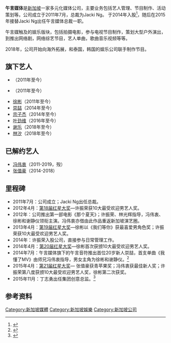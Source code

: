 {{citation style|time=2015-11-28T20:18:09+00:00}}
{{refimprove|time=2015-11-28T20:18:09+00:00}}
{{Infobox_Company
| company_name = 午言媒体私人有限公司
| company_name_en =NoonTalk Media Private Limited
| company_logo =
| company_type = 
| company_slogan =
| foundation =
| location = {{SIN}}
| key_people = Jacki Ng（总裁）<br>{{link-en|许振荣|Dasmond Koh}}（股东）<br>[[丁志勇|丁志勇]]（集团创意总监）
| sales =
| profit =
| asset =
| market_value =
| parent = 
| num_employees =
| industry = 娱乐
| products = 艺人管理、音乐创作与出版、学院、活动策划、节目制作
| revenue = 
| homepage = 
}}

'''午言媒体'''是[[新加坡|新加坡]]一家多元化媒体公司，主要业务包括艺人管理、节目制作、活动策划等。公司成立于2011年7月，总裁为Jacki Ng。 {{link-en|许振荣|Dasmond Koh}}于2014年入股<ref>{{Cite web |url=http://www.lollipop.sg/newsroom/michelle-chong-li-nanxing-and-other-stars-turned-talent-managers-who-give-young-hopefuls |title=存档副本 |accessdate=2015-11-28 |archive-date=2015-12-08 |archive-url=https://web.archive.org/web/20151208074334/http://www.lollipop.sg/newsroom/michelle-chong-li-nanxing-and-other-stars-turned-talent-managers-who-give-young-hopefuls |dead-url=yes }}</ref>，随后在2015年接替Jacki Ng出任午言媒体总裁一职。

午言媒触及的娱乐版块，包括拍摄电影，参与电视节目制作，策划大型户外演出，到推出网络剧，网络综艺节目，艺人单曲，歌曲音乐视频等等。

2018年，公司开始向海外拓展，和泰国，韩国的娱乐公司联手制作节目。

==旗下艺人==
*{{link-en|许振荣|Dasmond Koh}}（2011年至今）
*{{link-en|谢静仪|Kimberly Chia}}（2011年至今）
*[[徐彬_(艺人)|徐彬]]（2011年至今）
*[[崇喆|崇喆]]（2014年至今）
*[[宗子杰|宗子杰]]（2014年至今）
*[[叶劲维|叶劲维]]（2016年至今）
*[[谢乐|谢乐]]（2018年至今）
*[[林汐|林汐]]（2018年至今）

==已解约艺人==
*[[冯伟衷|冯伟衷]]（2011-2019，歿）
*[[张值豪|张值豪]]（2014-2018）

==里程碑==
*2011年7月：公司成立；Jacki Ng出任总裁。
*2012年4月：[[红星大奖2012|第18届红星大奖]]—许振荣获10大最受欢迎男艺人奖。
*2012年：公司推出第一部电影《那个夏天》；许振荣、林光辉指导，冯伟衷、徐彬和谢静仪领衔主演。冯伟衷亦借由此作品重返新加坡演艺圈。
*2013年4月：[[红星大奖2013|第19届红星大奖]]—徐彬以《我们等你》获最喜爱男角色奖；许振荣获10大最受欢迎男艺人奖。
*2014年：许振荣入股公司，直接参与日常管理工作。
*2014年4月：[[红星大奖2014|第20届红星大奖]]—徐彬首次获颁10大最受欢迎男艺人奖。
*2014年7月：午言媒体旗下的午言音符推出首位20岁新人崇喆，首支单曲《我懂了MV》由师兄冯伟衷指导，男女主角为徐彬和谢静仪。{{Better source|reason=此處原本引用360doc為來源，為不可靠來源|date=2019年4月}}<ref>{{Cite web |url=http://www.chinapress.com.my/20140708/%E8%A8%B1%E6%8C%AF%E6%A6%AE%E7%82%BA%E5%B4%87%E5%93%B2%E8%A8%AD%E7%A6%81%E6%84%9B%E4%BB%A4/ |title=存档副本 |accessdate=2020-10-02 |archive-date=2019-09-29 |archive-url=https://web.archive.org/web/20190929102531/http://www.chinapress.com.my/20140708/%E8%A8%B1%E6%8C%AF%E6%A6%AE%E7%82%BA%E5%B4%87%E5%93%B2%E8%A8%AD%E7%A6%81%E6%84%9B%E4%BB%A4/ |dead-url=no }}</ref>
*2015年4月：[[红星大奖2015|第21届红星大奖]]— 张值豪获青苹果奖；冯伟衷获最佳新人奖；许振荣第八度获颁10大最受欢迎男艺人奖，徐彬第二次获奖。
*2015年11月：丁志勇出任集团创意总监。<ref>{{Cite web |url=http://www.zaobao.com.sg/culture/entertainment/stars/story20151110-547274 |title=存档副本 |accessdate=2015-11-28 |archive-date=2015-12-08 |archive-url=https://web.archive.org/web/20151208133655/http://www.zaobao.com.sg/culture/entertainment/stars/story20151110-547274 |dead-url=no }}</ref>

==参考资料==
{{reflist}}

[[Category:新加坡媒體|Category:新加坡媒體]]
[[Category:新加坡娛樂|Category:新加坡娛樂]]
[[Category:新加坡公司|Category:新加坡公司]]